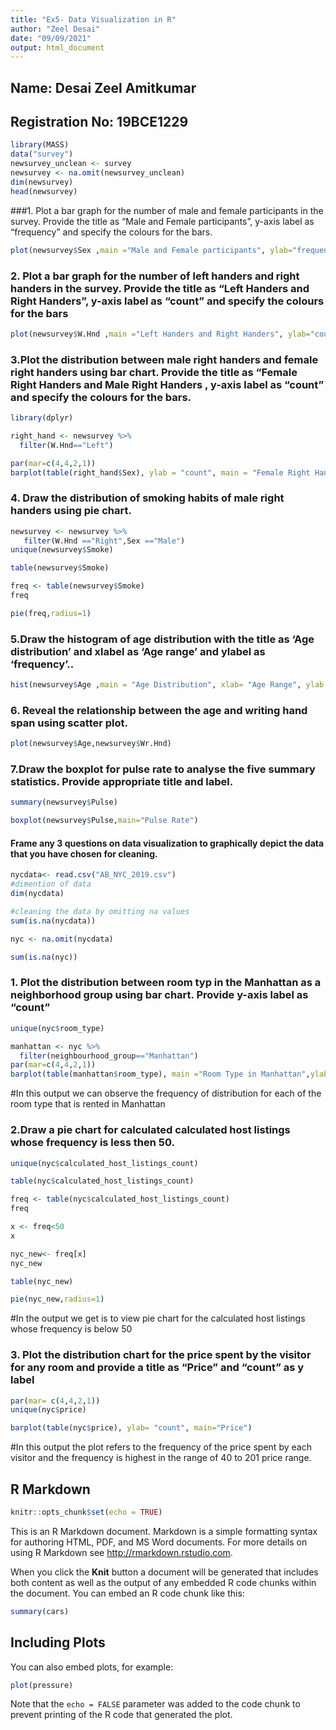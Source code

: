---
title: "Ex5- Data Visualization in R"
author: "Zeel Desai"
date: "09/09/2021"
output: html_document
---

## Name: Desai Zeel Amitkumar
## Registration No: 19BCE1229

```{r}
library(MASS)
data("survey")
newsurvey_unclean <- survey
newsurvey <- na.omit(newsurvey_unclean)
dim(newsurvey)
head(newsurvey)
```






###1.	Plot a bar graph for the number of male and female participants in the survey. Provide the title as “Male and Female participants”, y-axis label as “frequency” and specify the colours for the bars.
```{r}
plot(newsurvey$Sex ,main ="Male and Female participants", ylab="frequency", col=c("yellow","blue"))
```


### 2.	Plot a bar graph for the number of left handers and right handers in the survey. Provide the title as “Left Handers and Right Handers”, y-axis label as “count” and specify the colours for the bars
```{r}
plot(newsurvey$W.Hnd ,main ="Left Handers and Right Handers", ylab="count", col=c("yellow","blue"))
```


### 3.Plot the distribution between male right handers and female right handers using bar chart. Provide the title as “Female Right Handers and Male Right Handers , y-axis label as “count” and specify the colours for the bars.

```{r}
library(dplyr)
```

```{r}
right_hand <- newsurvey %>%
  filter(W.Hnd=="Left") 

par(mar=c(4,4,2,1))
barplot(table(right_hand$Sex), ylab = "count", main = "Female Right Handers and Male Right Handers", col=c("yellow", "blue"))
```

### 4.	Draw the distribution of smoking habits of male right handers using pie chart.

```{r}
newsurvey <- newsurvey %>%
   filter(W.Hnd =="Right",Sex =="Male")
unique(newsurvey$Smoke)

```
```{r}
table(newsurvey$Smoke)

```

```{r}
freq <- table(newsurvey$Smoke)
freq
```

```{r}

pie(freq,radius=1)
```

### 5.Draw the histogram of age distribution with the title as ‘Age distribution’ and xlabel as ‘Age range’ and ylabel as ‘frequency’..

```{r}
hist(newsurvey$Age ,main = "Age Distribution", xlab= "Age Range", ylab ="frequency")
```

### 6. Reveal the relationship between the age and writing hand span using scatter plot.

```{r}
plot(newsurvey$Age,newsurvey$Wr.Hnd)
```


### 7.Draw the boxplot for pulse rate to analyse the five summary statistics. Provide appropriate title and label.

```{r}
summary(newsurvey$Pulse)

```

```{r}
boxplot(newsurvey$Pulse,main="Pulse Rate")
```

#### Frame any 3 questions on data visualization to graphically depict the data that you have chosen for cleaning.

```{r}
nycdata<- read.csv("AB_NYC_2019.csv")
#dimention of data
dim(nycdata)
```

```{r}
#cleaning the data by omitting na values
sum(is.na(nycdata))
```

```{r}
nyc <- na.omit(nycdata)

sum(is.na(nyc))
```

### 1.	Plot the distribution between room typ in the Manhattan as a neighborhood group using bar chart. Provide y-axis label as “count”

```{r}
unique(nyc$room_type)
```

```{r}
manhattan <- nyc %>%
  filter(neighbourhood_group=="Manhattan") 
par(mar=c(4,4,2,1))
barplot(table(manhattan$room_type), main ="Room Type in Manhattan",ylab="count")

```
#In this output we can observe the frequency of distribution for each of the room type that is rented in Manhattan



### 2.Draw a pie chart for calculated calculated host listings whose frequency is less then 50.

```{r}
unique(nyc$calculated_host_listings_count)


```

```{r}
table(nyc$calculated_host_listings_count)
```

```{r}
freq <- table(nyc$calculated_host_listings_count)
freq
```

```{r}
x <- freq<50
x
```

```{r}
nyc_new<- freq[x]
nyc_new
```

```{r}
table(nyc_new)
```

```{r}
pie(nyc_new,radius=1)
```

#In the output we get is to view pie chart for the calculated host listings whose frequency is below 50



### 3.	Plot the distribution chart for the price spent by the visitor for any room and provide a title as “Price” and “count” as y label

```{r}
par(mar= c(4,4,2,1))
unique(nyc$price)
```

```{r}
barplot(table(nyc$price), ylab= "count", main="Price")
```


#In this output the plot refers to the frequency of the price spent by each visitor and the frequency is highest in the range of 40 to 201 price range.


## R Markdown

```{r setup, include=FALSE}
knitr::opts_chunk$set(echo = TRUE)
```

This is an R Markdown document. Markdown is a simple formatting syntax for authoring HTML, PDF, and MS Word documents. For more details on using R Markdown see <http://rmarkdown.rstudio.com>.

When you click the **Knit** button a document will be generated that includes both content as well as the output of any embedded R code chunks within the document. You can embed an R code chunk like this:

```{r cars}
summary(cars)
```

## Including Plots

You can also embed plots, for example:

```{r pressure, echo=FALSE}
plot(pressure)
```

Note that the `echo = FALSE` parameter was added to the code chunk to prevent printing of the R code that generated the plot.
